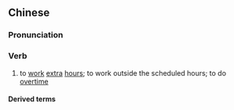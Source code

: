 {{also|加点}}
==Chinese==
{{zh-forms|s=加点}}

===Pronunciation===
{{zh-pron
|m=jiādiǎn
|c=gaa1 dim2
|cat=v
}}

===Verb===
{{zh-verb}}

# to [[work]] [[extra]] [[hour]]s; to work outside the scheduled hours; to do [[overtime]]

====Derived terms====
{{zh-der|加班加點}}